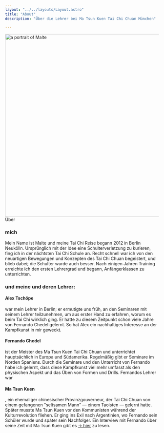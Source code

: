 ```yaml
---
layout: "../../layouts/Layout.astro"
title: "About"
description: "Über die Lehrer bei Ma Tsun Kuen Tai Chi Chuan München"

---
```




<Image src={mapImage} width="600" class="mt-16 z-[-10] 2xl:mt-0 2xl:absolute top-16 sm:right-16" alt="a portrait of Malte" />
<CurvedHeadline tag="h1" type="slope" direction="L2R" offset="-35" class="top-[00px] 2xl:top-[100px]  fill-terracotta">Über</CurvedHeadline>

### mich

Mein Name ist Malte und meine Tai Chi Reise begann 2012 in Berlin Neukölln. Ursprünglich mit der Idee eine Schulterverletzung zu kurieren, fing ich in der nächtsten Tai Chi Schule an. Recht schnell war ich von den neuartigen Bewegungen und Konzepten des Tai Chi Chuan begeistert, und blieb dabei; die Schulter wurde auch besser. Nach einigen Jahren Training erreichte ich den ersten Lehrergrad und begann, Anfängerklassen zu unterrichten.

### und meine und deren Lehrer:
#### Alex Tschöpe

war mein Lehrer in Berlin; er ermutigte uns früh, an den Seminaren mit seinem Lehrer teilzunehmen, um aus erster Hand zu erfahren, worum es beim Tai Chi wirklich ging. Er hatte zu diesem Zeitpunkt schon viele Jahre von Fernando Chedel gelernt. So hat Alex ein nachhaltiges Interesse an der Kampfkunst in mir geweckt. 
#### Fernando Chedel

ist der Meister des Ma Tsun Kuen Tai Chi Chuan und unterrichtet hauptsächlich in Europa und Südamerika. Regelmäßig gibt er Seminare im Norden Spaniens. Durch die Seminare und den Unterricht von Fernando habe ich gelernt, dass diese Kampfkunst viel mehr umfasst als den physischen Aspekt und das Üben von Formen und Drills. Fernandos Lehrer war

#### Ma Tsun Kuen

, ein ehemaliger chinesischer Provinzgouverneur, der Tai Chi Chuan von einem gefangenen "seltsamen Mann" — einem Taoisten — gelernt hatte. Später musste Ma Tsun Kuen vor den Kommunisten während der Kulturrevolution fliehen. Er ging ins Exil nach Argentinien, wo Fernando sein Schüler wurde und später sein Nachfolger.
Ein Interview mit Fernando über seine Zeit mit Ma Tsun Kuen gibt es <a href="http://matsunkuen.com/interview-with-ronnie-robbinson/" target="_blank">-> hier</a> zu lesen.